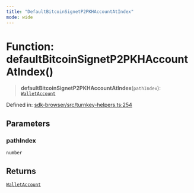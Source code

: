 ```yaml
---
title: "DefaultBitcoinSignetP2PKHAccountAtIndex"
mode: wide
---
```

  
# Function: defaultBitcoinSignetP2PKHAccountAtIndex()

> **defaultBitcoinSignetP2PKHAccountAtIndex**(`pathIndex`): [`WalletAccount`](../WalletAccount/readme)

Defined in: [sdk-browser/src/turnkey-helpers.ts:254](https://github.com/tkhq/sdk/blob/ee72856c3f450731d7501ab05001215768b71500/packages/sdk-browser/src/turnkey-helpers.ts#L254)

## Parameters

### pathIndex

`number`

## Returns

[`WalletAccount`](../WalletAccount/readme)
